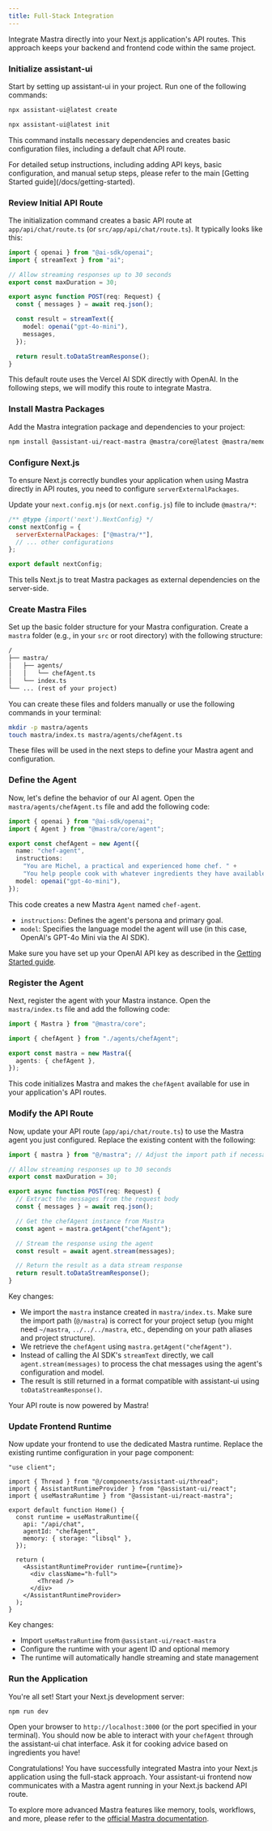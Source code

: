 ```yaml
---
title: Full-Stack Integration
---
```



Integrate Mastra directly into your Next.js application's API routes. This approach keeps your backend and frontend code within the same project.

<Steps>
<Step>

### Initialize assistant-ui

Start by setting up assistant-ui in your project. Run one of the following commands:

```sh title="New Project"
npx assistant-ui@latest create
```

```sh title="Existing Project"
npx assistant-ui@latest init
```

This command installs necessary dependencies and creates basic configuration files, including a default chat API route.

<Callout title="Need Help?">
  For detailed setup instructions, including adding API keys, basic
  configuration, and manual setup steps, please refer to the main [Getting
  Started guide](/docs/getting-started).
</Callout>

</Step>
<Step>

### Review Initial API Route

The initialization command creates a basic API route at `app/api/chat/route.ts` (or `src/app/api/chat/route.ts`). It typically looks like this:

```typescript title="app/api/chat/route.ts"
import { openai } from "@ai-sdk/openai";
import { streamText } from "ai";

// Allow streaming responses up to 30 seconds
export const maxDuration = 30;

export async function POST(req: Request) {
  const { messages } = await req.json();

  const result = streamText({
    model: openai("gpt-4o-mini"),
    messages,
  });

  return result.toDataStreamResponse();
}
```

This default route uses the Vercel AI SDK directly with OpenAI. In the following steps, we will modify this route to integrate Mastra.

</Step>
<Step>

### Install Mastra Packages

Add the Mastra integration package and dependencies to your project:

```bash npm2yarn
npm install @assistant-ui/react-mastra @mastra/core@latest @mastra/memory@latest @ai-sdk/openai
```

</Step>
<Step>

### Configure Next.js

To ensure Next.js correctly bundles your application when using Mastra directly in API routes, you need to configure `serverExternalPackages`.

Update your `next.config.mjs` (or `next.config.js`) file to include `@mastra/*`:

```js title="next.config.mjs"
/** @type {import('next').NextConfig} */
const nextConfig = {
  serverExternalPackages: ["@mastra/*"],
  // ... other configurations
};

export default nextConfig;
```

This tells Next.js to treat Mastra packages as external dependencies on the server-side.

</Step>
<Step>

### Create Mastra Files

Set up the basic folder structure for your Mastra configuration. Create a `mastra` folder (e.g., in your `src` or root directory) with the following structure:

```txt title="Project Structure"
/
├── mastra/
│   ├── agents/
│   │   └── chefAgent.ts
│   └── index.ts
└── ... (rest of your project)
```

You can create these files and folders manually or use the following commands in your terminal:

```bash
mkdir -p mastra/agents
touch mastra/index.ts mastra/agents/chefAgent.ts
```

These files will be used in the next steps to define your Mastra agent and configuration.

</Step>
<Step>

### Define the Agent

Now, let's define the behavior of our AI agent. Open the `mastra/agents/chefAgent.ts` file and add the following code:

```typescript title="mastra/agents/chefAgent.ts"
import { openai } from "@ai-sdk/openai";
import { Agent } from "@mastra/core/agent";

export const chefAgent = new Agent({
  name: "chef-agent",
  instructions:
    "You are Michel, a practical and experienced home chef. " +
    "You help people cook with whatever ingredients they have available.",
  model: openai("gpt-4o-mini"),
});
```

This code creates a new Mastra `Agent` named `chef-agent`.

- `instructions`: Defines the agent's persona and primary goal.
- `model`: Specifies the language model the agent will use (in this case, OpenAI's GPT-4o Mini via the AI SDK).

Make sure you have set up your OpenAI API key as described in the [Getting Started guide](/docs/getting-started).

</Step>
<Step>

### Register the Agent

Next, register the agent with your Mastra instance. Open the `mastra/index.ts` file and add the following code:

```typescript title="mastra/index.ts"
import { Mastra } from "@mastra/core";

import { chefAgent } from "./agents/chefAgent";

export const mastra = new Mastra({
  agents: { chefAgent },
});
```

This code initializes Mastra and makes the `chefAgent` available for use in your application's API routes.

</Step>
<Step>

### Modify the API Route

Now, update your API route (`app/api/chat/route.ts`) to use the Mastra agent you just configured. Replace the existing content with the following:

```typescript title="app/api/chat/route.ts"
import { mastra } from "@/mastra"; // Adjust the import path if necessary

// Allow streaming responses up to 30 seconds
export const maxDuration = 30;

export async function POST(req: Request) {
  // Extract the messages from the request body
  const { messages } = await req.json();

  // Get the chefAgent instance from Mastra
  const agent = mastra.getAgent("chefAgent");

  // Stream the response using the agent
  const result = await agent.stream(messages);

  // Return the result as a data stream response
  return result.toDataStreamResponse();
}
```

Key changes:

- We import the `mastra` instance created in `mastra/index.ts`. Make sure the import path (`@/mastra`) is correct for your project setup (you might need `~/mastra`, `../../../mastra`, etc., depending on your path aliases and project structure).
- We retrieve the `chefAgent` using `mastra.getAgent("chefAgent")`.
- Instead of calling the AI SDK's `streamText` directly, we call `agent.stream(messages)` to process the chat messages using the agent's configuration and model.
- The result is still returned in a format compatible with assistant-ui using `toDataStreamResponse()`.

Your API route is now powered by Mastra!

</Step>
<Step>

### Update Frontend Runtime

Now update your frontend to use the dedicated Mastra runtime. Replace the existing runtime configuration in your page component:

```tsx title="app/page.tsx"
"use client";

import { Thread } from "@/components/assistant-ui/thread";
import { AssistantRuntimeProvider } from "@assistant-ui/react";
import { useMastraRuntime } from "@assistant-ui/react-mastra";

export default function Home() {
  const runtime = useMastraRuntime({
    api: "/api/chat",
    agentId: "chefAgent",
    memory: { storage: "libsql" },
  });

  return (
    <AssistantRuntimeProvider runtime={runtime}>
      <div className="h-full">
        <Thread />
      </div>
    </AssistantRuntimeProvider>
  );
}
```

Key changes:
- Import `useMastraRuntime` from `@assistant-ui/react-mastra`
- Configure the runtime with your agent ID and optional memory
- The runtime will automatically handle streaming and state management

</Step>
<Step>

### Run the Application

You're all set! Start your Next.js development server:

```bash npm2yarn
npm run dev
```

Open your browser to `http://localhost:3000` (or the port specified in your terminal). You should now be able to interact with your `chefAgent` through the assistant-ui chat interface. Ask it for cooking advice based on ingredients you have!

</Step>
</Steps>

Congratulations! You have successfully integrated Mastra into your Next.js application using the full-stack approach. Your assistant-ui frontend now communicates with a Mastra agent running in your Next.js backend API route.

To explore more advanced Mastra features like memory, tools, workflows, and more, please refer to the [official Mastra documentation](https://mastra.ai/docs).
